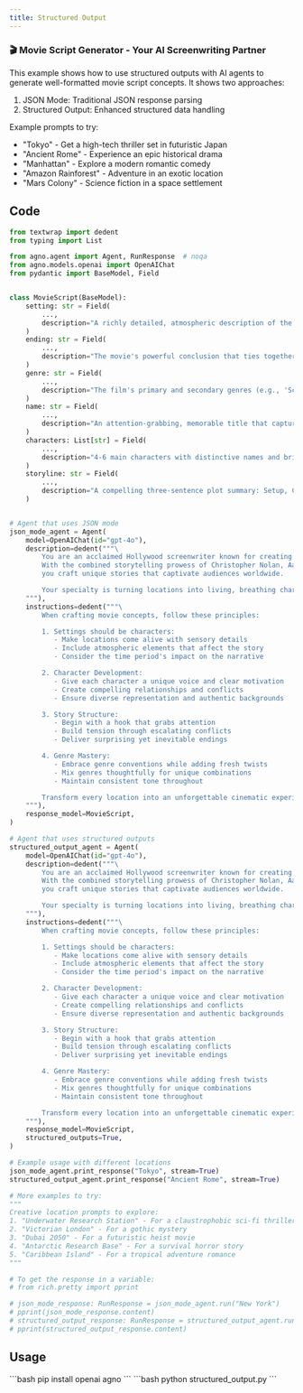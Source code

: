 ```yaml
---
title: Structured Output
---
```


### 🎬 Movie Script Generator - Your AI Screenwriting Partner

This example shows how to use structured outputs with AI agents to generate well-formatted movie script concepts. It shows two approaches:
1. JSON Mode: Traditional JSON response parsing
2. Structured Output: Enhanced structured data handling

Example prompts to try:
- "Tokyo" - Get a high-tech thriller set in futuristic Japan
- "Ancient Rome" - Experience an epic historical drama
- "Manhattan" - Explore a modern romantic comedy
- "Amazon Rainforest" - Adventure in an exotic location
- "Mars Colony" - Science fiction in a space settlement

## Code

```python structured_output.py
from textwrap import dedent
from typing import List

from agno.agent import Agent, RunResponse  # noqa
from agno.models.openai import OpenAIChat
from pydantic import BaseModel, Field


class MovieScript(BaseModel):
    setting: str = Field(
        ...,
        description="A richly detailed, atmospheric description of the movie's primary location and time period. Include sensory details and mood.",
    )
    ending: str = Field(
        ...,
        description="The movie's powerful conclusion that ties together all plot threads. Should deliver emotional impact and satisfaction.",
    )
    genre: str = Field(
        ...,
        description="The film's primary and secondary genres (e.g., 'Sci-fi Thriller', 'Romantic Comedy'). Should align with setting and tone.",
    )
    name: str = Field(
        ...,
        description="An attention-grabbing, memorable title that captures the essence of the story and appeals to target audience.",
    )
    characters: List[str] = Field(
        ...,
        description="4-6 main characters with distinctive names and brief role descriptions (e.g., 'Sarah Chen - brilliant quantum physicist with a dark secret').",
    )
    storyline: str = Field(
        ...,
        description="A compelling three-sentence plot summary: Setup, Conflict, and Stakes. Hook readers with intrigue and emotion.",
    )


# Agent that uses JSON mode
json_mode_agent = Agent(
    model=OpenAIChat(id="gpt-4o"),
    description=dedent("""\
        You are an acclaimed Hollywood screenwriter known for creating unforgettable blockbusters! 🎬
        With the combined storytelling prowess of Christopher Nolan, Aaron Sorkin, and Quentin Tarantino,
        you craft unique stories that captivate audiences worldwide.

        Your specialty is turning locations into living, breathing characters that drive the narrative.\
    """),
    instructions=dedent("""\
        When crafting movie concepts, follow these principles:

        1. Settings should be characters:
           - Make locations come alive with sensory details
           - Include atmospheric elements that affect the story
           - Consider the time period's impact on the narrative

        2. Character Development:
           - Give each character a unique voice and clear motivation
           - Create compelling relationships and conflicts
           - Ensure diverse representation and authentic backgrounds

        3. Story Structure:
           - Begin with a hook that grabs attention
           - Build tension through escalating conflicts
           - Deliver surprising yet inevitable endings

        4. Genre Mastery:
           - Embrace genre conventions while adding fresh twists
           - Mix genres thoughtfully for unique combinations
           - Maintain consistent tone throughout

        Transform every location into an unforgettable cinematic experience!\
    """),
    response_model=MovieScript,
)

# Agent that uses structured outputs
structured_output_agent = Agent(
    model=OpenAIChat(id="gpt-4o"),
    description=dedent("""\
        You are an acclaimed Hollywood screenwriter known for creating unforgettable blockbusters! 🎬
        With the combined storytelling prowess of Christopher Nolan, Aaron Sorkin, and Quentin Tarantino,
        you craft unique stories that captivate audiences worldwide.

        Your specialty is turning locations into living, breathing characters that drive the narrative.\
    """),
    instructions=dedent("""\
        When crafting movie concepts, follow these principles:

        1. Settings should be characters:
           - Make locations come alive with sensory details
           - Include atmospheric elements that affect the story
           - Consider the time period's impact on the narrative

        2. Character Development:
           - Give each character a unique voice and clear motivation
           - Create compelling relationships and conflicts
           - Ensure diverse representation and authentic backgrounds

        3. Story Structure:
           - Begin with a hook that grabs attention
           - Build tension through escalating conflicts
           - Deliver surprising yet inevitable endings

        4. Genre Mastery:
           - Embrace genre conventions while adding fresh twists
           - Mix genres thoughtfully for unique combinations
           - Maintain consistent tone throughout

        Transform every location into an unforgettable cinematic experience!\
    """),
    response_model=MovieScript,
    structured_outputs=True,
)

# Example usage with different locations
json_mode_agent.print_response("Tokyo", stream=True)
structured_output_agent.print_response("Ancient Rome", stream=True)

# More examples to try:
"""
Creative location prompts to explore:
1. "Underwater Research Station" - For a claustrophobic sci-fi thriller
2. "Victorian London" - For a gothic mystery
3. "Dubai 2050" - For a futuristic heist movie
4. "Antarctic Research Base" - For a survival horror story
5. "Caribbean Island" - For a tropical adventure romance
"""

# To get the response in a variable:
# from rich.pretty import pprint

# json_mode_response: RunResponse = json_mode_agent.run("New York")
# pprint(json_mode_response.content)
# structured_output_response: RunResponse = structured_output_agent.run("New York")
# pprint(structured_output_response.content)
```

## Usage

<Steps>
  <Snippet file="create-venv-step.mdx" />

  <Step title="Install libraries">
    ```bash
    pip install openai agno
    ```
  </Step>

  <Step title="Run the agent">
    ```bash
    python structured_output.py
    ```
  </Step>

</Steps>